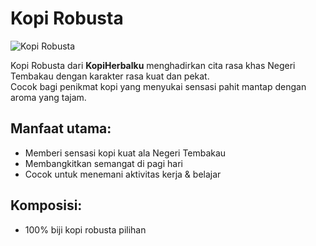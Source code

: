 # Kopi Robusta

![Kopi Robusta](/assets/features/kopiPremiumRobusta.jpeg)

Kopi Robusta dari **KopiHerbalku** menghadirkan cita rasa khas Negeri Tembakau dengan karakter rasa kuat dan pekat.  
Cocok bagi penikmat kopi yang menyukai sensasi pahit mantap dengan aroma yang tajam.

## Manfaat utama:

- Memberi sensasi kopi kuat ala Negeri Tembakau
- Membangkitkan semangat di pagi hari
- Cocok untuk menemani aktivitas kerja & belajar

## Komposisi:

- 100% biji kopi robusta pilihan
